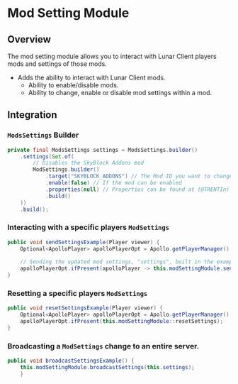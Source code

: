 # Mod Setting Module

## Overview

The mod setting module allows you to interact with Lunar Client players mods and settings of those mods.

- Adds the ability to interact with Lunar Client mods.
  - Ability to enable/disable mods.
  - Ability to change, enable or disable mod settings within a mod.

## Integration

### `ModsSettings` Builder

```java
private final ModsSettings settings = ModsSettings.builder()
    .settings(Set.of(
        // Disables the SkyBlock Addons mod
        ModSettings.builder()
            .target("SKYBLOCK_ADDONS") // The Mod ID you want to change
            .enable(false) // If the mod can be enabled
            .properties(null) // Properties can be found at (@TRENTIn)
            .build()
    ))
    .build();
```

### Interacting with a specific players `ModSettings`

```java
public void sendSettingsExample(Player viewer) {
    Optional<ApolloPlayer> apolloPlayerOpt = Apollo.getPlayerManager().getPlayer(viewer.getUniqueId());
    
    // Sending the updated mod settings, "settings", built in the example above to the player.
    apolloPlayerOpt.ifPresent(apolloPlayer -> this.modSettingModule.sendSettings(apolloPlayer, this.settings));
}
```

### Resetting a specific players `ModSettings`

```java
public void resetSettingsExample(Player viewer) {
    Optional<ApolloPlayer> apolloPlayerOpt = Apollo.getPlayerManager().getPlayer(viewer.getUniqueId());
    apolloPlayerOpt.ifPresent(this.modSettingModule::resetSettings);
}
```

### Broadcasting a `ModSettings` change to an entire server.

```java
public void broadcastSettingsExample() {
    this.modSettingModule.broadcastSettings(this.settings);
    }
```
